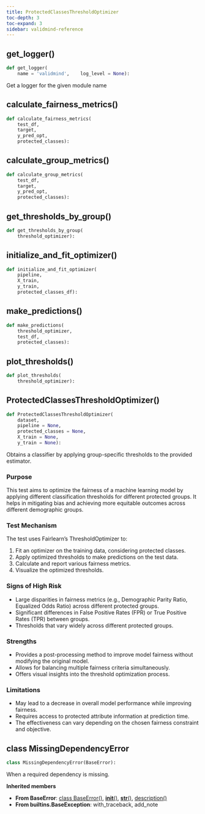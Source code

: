 ```yaml
---
title: ProtectedClassesThresholdOptimizer
toc-depth: 3
toc-expand: 3
sidebar: validmind-reference
---
```


## get_logger[()]{.muted}

```python
def get_logger(
    name = 'validmind',    log_level = None):
```

Get a logger for the given module name

## calculate_fairness_metrics[()]{.muted}

```python
def calculate_fairness_metrics(
    test_df,
    target,
    y_pred_opt,
    protected_classes):
```

## calculate_group_metrics[()]{.muted}

```python
def calculate_group_metrics(
    test_df,
    target,
    y_pred_opt,
    protected_classes):
```

## get_thresholds_by_group[()]{.muted}

```python
def get_thresholds_by_group(
    threshold_optimizer):
```

## initialize_and_fit_optimizer[()]{.muted}

```python
def initialize_and_fit_optimizer(
    pipeline,
    X_train,
    y_train,
    protected_classes_df):
```

## make_predictions[()]{.muted}

```python
def make_predictions(
    threshold_optimizer,
    test_df,
    protected_classes):
```

## plot_thresholds[()]{.muted}

```python
def plot_thresholds(
    threshold_optimizer):
```

## ProtectedClassesThresholdOptimizer[()]{.muted}

```python
def ProtectedClassesThresholdOptimizer(
    dataset,
    pipeline = None,
    protected_classes = None,
    X_train = None,
    y_train = None):
```

Obtains a classifier by applying group-specific thresholds to the provided estimator.

### Purpose

This test aims to optimize the fairness of a machine learning model by applying different classification thresholds for different protected groups. It helps in mitigating bias and achieving more equitable outcomes across different demographic groups.

### Test Mechanism

The test uses Fairlearn's ThresholdOptimizer to:

1. Fit an optimizer on the training data, considering protected classes.
1. Apply optimized thresholds to make predictions on the test data.
1. Calculate and report various fairness metrics.
1. Visualize the optimized thresholds.

### Signs of High Risk

- Large disparities in fairness metrics (e.g., Demographic Parity Ratio, Equalized Odds Ratio) across different protected groups.
- Significant differences in False Positive Rates (FPR) or True Positive Rates (TPR) between groups.
- Thresholds that vary widely across different protected groups.

### Strengths

- Provides a post-processing method to improve model fairness without modifying the original model.
- Allows for balancing multiple fairness criteria simultaneously.
- Offers visual insights into the threshold optimization process.

### Limitations

- May lead to a decrease in overall model performance while improving fairness.
- Requires access to protected attribute information at prediction time.
- The effectiveness can vary depending on the chosen fairness constraint and objective.

## [class]{.muted} MissingDependencyError

```python
class MissingDependencyError(BaseError):
```

When a required dependency is missing.

**Inherited members**

- **From BaseError**: [class BaseError[()]{.muted}](#class-baseerror), [__init__[()]{.muted}](#__init__), [__str__[()]{.muted}](#__str__), [description[()]{.muted}](#description)
- **From builtins.BaseException**: with_traceback, add_note
